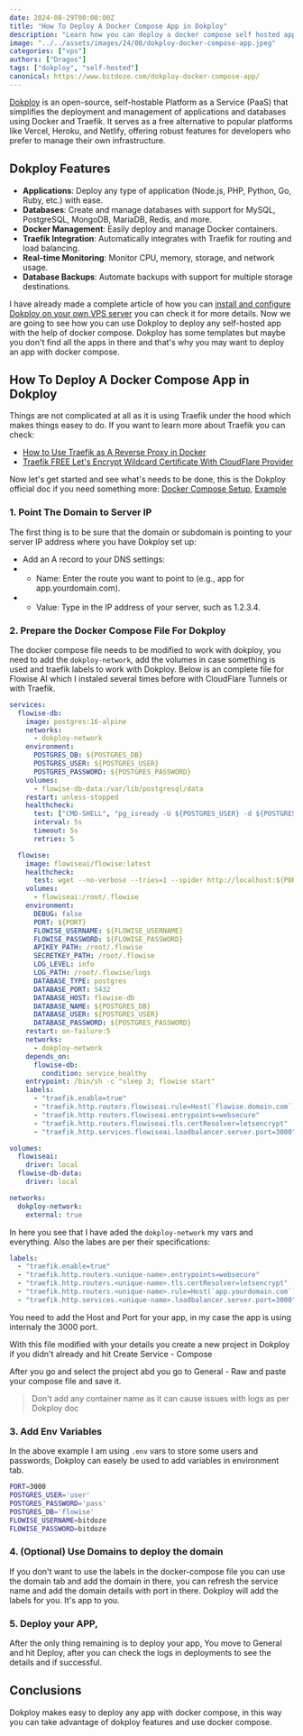 ```yaml
---
date: 2024-08-29T00:00:00Z
title: "How To Deploy A Docker Compose App in Dokploy"
description: "Learn how you can deploy a docker compose self hosted app in dokploy and host any application you want."
image: "../../assets/images/24/08/dokploy-docker-compose-app.jpeg"
categories: ["vps"]
authors: ["Dragos"]
tags: ["dokploy", "self-hosted"]
canonical: https://www.bitdoze.com/dokploy-docker-compose-app/
---
```



[Dokploy](https://dokploy.com/) is an open-source, self-hostable Platform as a Service (PaaS) that simplifies the deployment and management of applications and databases using Docker and Traefik. It serves as a free alternative to popular platforms like Vercel, Heroku, and Netlify, offering robust features for developers who prefer to manage their own infrastructure.

## Dokploy Features

- **Applications**: Deploy any type of application (Node.js, PHP, Python, Go, Ruby, etc.) with ease.
- **Databases**: Create and manage databases with support for MySQL, PostgreSQL, MongoDB, MariaDB, Redis, and more.
- **Docker Management**: Easily deploy and manage Docker containers.
- **Traefik Integration**: Automatically integrates with Traefik for routing and load balancing.
- **Real-time Monitoring**: Monitor CPU, memory, storage, and network usage.
- **Database Backups**: Automate backups with support for multiple storage destinations.

I have already made a complete article of how you can [install and configure Dokploy on your own VPS server](https://www.bitdoze.com/dokploy-install/) you can check it for more details. Now we are going to see how you can use Dokploy to deploy any self-hosted app with the help of docker compose. Dokploy has some templates but maybe you don't find all the apps in there and that's why you may want to deploy an app with docker compose.

## How To Deploy A Docker Compose App in Dokploy

<YouTubeEmbed
  url="https://www.youtube.com/embed/mJY4lXbXsPM"
  label="How To Deploy A Docker Compose App in Dokploy"
/>

Things are not complicated at all as it is using Traefik under the hood which makes things easey to do. If you want to learn more about Traefik you can check:

- [How to Use Traefik as A Reverse Proxy in Docker](https://www.bitdoze.com/traefik-proxy-docker/)
- [Traefik FREE Let's Encrypt Wildcard Certificate With CloudFlare Provider](https://www.bitdoze.com/traefik-wildcard-certificate/)

Now let's get started and see what's needs to be done, this is the Dokploy official doc if you need something more: [Docker Compose Setup](https://docs.dokploy.com/en/docs/core/domain/docker-compose-setup), [Example](https://docs.dokploy.com/en/docs/core/docker-compose/example)

### 1. Point The Domain to Server IP

The first thing is to be sure that the domain or subdomain is pointing to your server IP address where you have Dokploy set up:

- Add an A record to your DNS settings:
- - Name: Enter the route you want to point to (e.g., app for app.yourdomain.com).
- - Value: Type in the IP address of your server, such as 1.2.3.4.

<Picture src={img1} alt="DNS A Record" />

### 2. Prepare the Docker Compose File For Dokploy

The docker compose file needs to be modified to work with dokploy, you need to add the `dokploy-network`, add the volumes in case something is used and traefik labels to work with Dokploy. Below is an complete file for Flowise AI which I instaled several times before with CloudFlare Tunnels or with Traefik.

```yml
services:
  flowise-db:
    image: postgres:16-alpine
    networks:
      - dokploy-network
    environment:
      POSTGRES_DB: ${POSTGRES_DB}
      POSTGRES_USER: ${POSTGRES_USER}
      POSTGRES_PASSWORD: ${POSTGRES_PASSWORD}
    volumes:
      - flowise-db-data:/var/lib/postgresql/data
    restart: unless-stopped
    healthcheck:
      test: ["CMD-SHELL", "pg_isready -U ${POSTGRES_USER} -d ${POSTGRES_DB}"]
      interval: 5s
      timeout: 5s
      retries: 5

  flowise:
    image: flowiseai/flowise:latest
    healthcheck:
      test: wget --no-verbose --tries=1 --spider http://localhost:${PORT}
    volumes:
      - flowiseai:/root/.flowise
    environment:
      DEBUG: false
      PORT: ${PORT}
      FLOWISE_USERNAME: ${FLOWISE_USERNAME}
      FLOWISE_PASSWORD: ${FLOWISE_PASSWORD}
      APIKEY_PATH: /root/.flowise
      SECRETKEY_PATH: /root/.flowise
      LOG_LEVEL: info
      LOG_PATH: /root/.flowise/logs
      DATABASE_TYPE: postgres
      DATABASE_PORT: 5432
      DATABASE_HOST: flowise-db
      DATABASE_NAME: ${POSTGRES_DB}
      DATABASE_USER: ${POSTGRES_USER}
      DATABASE_PASSWORD: ${POSTGRES_PASSWORD}
    restart: on-failure:5
    networks:
      - dokploy-network
    depends_on:
      flowise-db:
        condition: service_healthy
    entrypoint: /bin/sh -c "sleep 3; flowise start"
    labels:
      - "traefik.enable=true"
      - "traefik.http.routers.flowiseai.rule=Host(`flowise.domain.com`)"
      - "traefik.http.routers.flowiseai.entrypoints=websecure"
      - "traefik.http.routers.flowiseai.tls.certResolver=letsencrypt"
      - "traefik.http.services.flowiseai.loadbalancer.server.port=3000"

volumes:
  flowiseai:
    driver: local
  flowise-db-data:
    driver: local

networks:
  dokploy-network:
    external: true
```

In here you see that I have aded the `dokploy-network` my vars and everything. Also the labes are per their specifications:

```yml
labels:
  - "traefik.enable=true"
  - "traefik.http.routers.<unique-name>.entrypoints=websecure"
  - "traefik.http.routers.<unique-name>.tls.certResolver=letsencrypt"
  - "traefik.http.routers.<unique-name>.rule=Host(`app.yourdomain.com`)"
  - "traefik.http.services.<unique-name>.loadbalancer.server.port=3000"
```

You need to add the Host and Port for your app, in my case the app is using internaly the 3000 port.

With this file modified with your details you create a new project in Dokploy if you didn't already and hit Create Service - Compose

<Picture src={img2} alt="Dokploy Compose" />

After you go and select the project abd you go to General - Raw and paste your compose file and save it.

> Don't add any container name as it can cause issues with logs as per Dokploy doc

### 3. Add Env Variables

In the above example I am using `.env` vars to store some users and passwords, Dokploy can easely be used to add variables in environment tab.

```sh
PORT=3000
POSTGRES_USER='user'
POSTGRES_PASSWORD='pass'
POSTGRES_DB='flowise'
FLOWISE_USERNAME=bitdoze
FLOWISE_PASSWORD=bitdoze
```

<Picture src={img3} alt="Dokploy env" />

### 4. (Optional) Use Domains to deploy the domain

If you don't want to use the labels in the docker-compose file you can use the domain tab and add the domain in there, you can refresh the service name and add the domain details with port in there. Dokploy will add the labels for you. It's app to you.

<Picture src={img4} alt="Dokploy Domain add" />

### 5. Deploy your APP,

After the only thing remaining is to deploy your app, You move to General and hit Deploy, after you can check the logs in deployments to see the details and if successful.

## Conclusions

Dokploy makes easy to deploy any app with docker compose, in this way you can take advantage of dokploy features and use docker compose.

